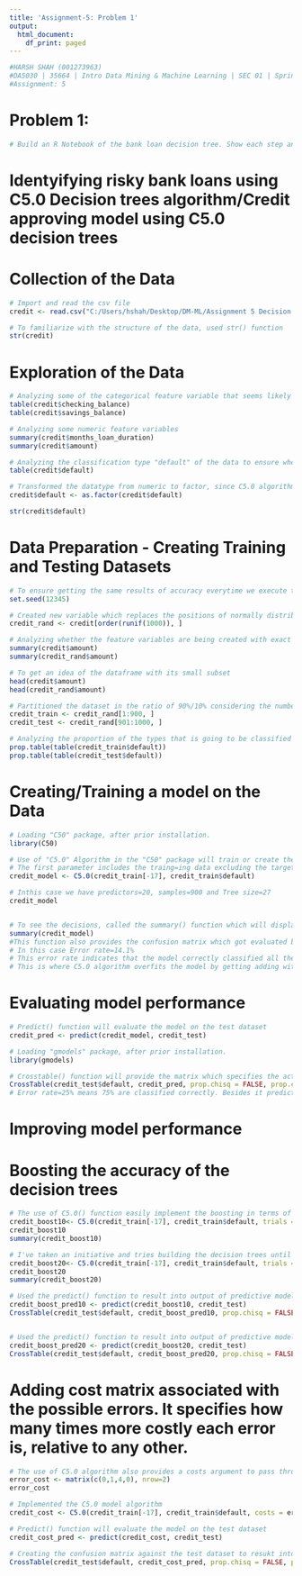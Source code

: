 ---
title: 'Assignment-5: Problem 1'
output:
  html_document:
    df_print: paged
---

```{r}

#HARSH SHAH (001273963)
#DA5030 | 35664 | Intro Data Mining & Machine Learning | SEC 01 | Spring 2018
#Assignment: 5 

```

# Problem 1: 
```{r}
# Build an R Notebook of the bank loan decision tree. Show each step and add appropriate documentation.

```

# Identyifying risky bank loans using C5.0 Decision trees algorithm/Credit approving model using C5.0 decision trees


# Collection of the Data
```{r}
# Import and read the csv file
credit <- read.csv("C:/Users/hshah/Desktop/DM-ML/Assignment 5 Decision Trees and Rules Classification/credit.csv")

# To familiarize with the structure of the data, used str() function
str(credit)

```

# Exploration of the Data
```{r}
# Analyzing some of the categorical feature variable that seems likely to impact on the prediction on default
table(credit$checking_balance)
table(credit$savings_balance)

# Analyzing some numeric feature variables 
summary(credit$months_loan_duration)
summary(credit$amount)

# Analyzing the classification type "default" of the data to ensure wheather the loan applicants repaid the loan or went into the default. Cells with "1" are "No"(i.e repaid the loan and went into sober), with "2" are "Yes" (i.e went into default as a defaulter(not repaid the loan))
table(credit$default)

# Transformed the datatype from numeric to factor, since C5.0 algorithm classfies based on the type and it should be in factor variable
credit$default <- as.factor(credit$default)

str(credit$default)

```

# Data Preparation - Creating Training and Testing Datasets
```{r}
# To ensure getting the same results of accuracy everytime we execute the implementation code, since it passes the same number of random numbers to work with that specified seed number (i.e 12345 in this case)
set.seed(12345)

# Created new variable which replaces the positions of normally distributed numbers (created using order() function and runif() for the amount of number to replace) with the credit dataset in order to work further with the splitting the dataset and predicting the outcome based on that training and testing dataset.
credit_rand <- credit[order(runif(1000)), ]

# Analyzing whether the feature variables are being created with exact statistics into the new dataframe.  
summary(credit$amount)
summary(credit_rand$amount)

# To get an idea of the dataframe with its small subset 
head(credit$amount)
head(credit_rand$amount)

# Partitioned the dataset in the ratio of 90%/10% considering the number of rows in an account (i.e 1000). This ratio seems to work well with this amount of data.
credit_train <- credit_rand[1:900, ]
credit_test <- credit_rand[901:1000, ]

# Analyzing the proportion of the types that is going to be classified in both the training and testing dataset in comparision to the original dataset (i.e credit: having 70%0/30% ratio of proportion) which eventually signifies the use of it in further implementation of predictive model. 
prop.table(table(credit_train$default))
prop.table(table(credit_test$default))

```

# Creating/Training a model on the Data
```{r}
# Loading "C50" package, after prior installation.
library(C50)

# Use of "C5.0" Algorithm in the "C50" package will train or create the decision tree model 
# The first parameter includes the traing=ing data excluding the target variable "default" since it is supposed to be passed in the second argument. On the basis of which C5.0 algorithm model the decision trees with respect to its feature variabels (i.e predictors) and rows (i.e samples) with its size to completely build the predictive model according to the dataset provided. 
credit_model <- C5.0(credit_train[-17], credit_train$default)

# Inthis case we have predictors=20, samples=900 and Tree size=27
credit_model


# To see the decisions, called the summary() function which will display whole decision tree with each of its braches and nodes at every predictors with considerations of impacts of sample. 
summary(credit_model)
#This function also provides the confusion matrix which got evaluated based on "Training the model" on the training dataset. 
# In this case Error rate=14.1%
# This error rate indicates that the model correctly classified all the samples except 127 of the 900 training instances and resulted into error rate.
# This is where C5.0 algorithm overfits the model by getting adding with unwanted decision trees. It doesn't recognize where the model should stop building more decision trees where it doesn't seems to increase the accuracy. Hence, its important to evaluate the decision trees further with the test dataset

```

# Evaluating model performance
```{r}
# Predict() function will evaluate the model on the test dataset
credit_pred <- predict(credit_model, credit_test)

# Loading "gmodels" package, after prior installation.
library(gmodels)

# Crosstable() function will provide the matrix which specifies the actual and predicted values on the "default" class which eventually gives an accuracy of the model which got evaluated on the test dataset. prop.c nd prop.r removes the column and row percentages from the table.
CrossTable(credit_test$default, credit_pred, prop.chisq = FALSE, prop.c = FALSE, prop.r = FALSE, dnn = c('actual default', 'predicted default'))
# Error rate=25% means 75% are classified correctly. Besides it predicts 11/32 to be non defaulter inspite of which they are actually and hence it is considered as a very costly mistake and can't be afforded.Therefore the model requires to be improved.

```

# Improving model performance


# Boosting the accuracy of the decision trees
```{r}
# The use of C5.0() function easily implement the boosting in terms of by passing the argument called "trials" which sets an upper limit to the algorithm and eventually algorithm will stop building the decision trees where it seems not improving the accuracy of the model. It doesn't recognize automatically that where does the model stops improving the accuracy of the output and therefore I've used "10" which has apparently become the de facto standard by the research and reduces the error rates by 25%
credit_boost10<- C5.0(credit_train[-17], credit_train$default, trials = 10)
credit_boost10                       
summary(credit_boost10) 

# I've taken an initiative and tries building the decision trees until 20 trials and it happened to give more accuracy than to by the 10 trials.
credit_boost20<- C5.0(credit_train[-17], credit_train$default, trials = 20)
credit_boost20                       
summary(credit_boost20)

# Used the predict() function to result into output of predictive model accuracy on the test dataset
credit_boost_pred10 <- predict(credit_boost10, credit_test)
CrossTable(credit_test$default, credit_boost_pred10, prop.chisq = FALSE, prop.c = FALSE, prop.r = FALSE, dnn = c('actual default', 'predict default'))


# Used the predict() function to result into output of predictive model accuracy on the test dataset
credit_boost_pred20 <- predict(credit_boost20, credit_test)
CrossTable(credit_test$default, credit_boost_pred20, prop.chisq = FALSE, prop.c = FALSE, prop.r = FALSE, dnn = c('actual default', 'predict default'))

```

# Adding cost matrix associated with the possible errors. It specifies how many times more costly each error is, relative to any other.
```{r}
# The use of C5.0 algorithm also provides a costs argument to pass through which implies to be specifying how many times more costly theerror is in relation to the other
error_cost <- matrix(c(0,1,4,0), nrow=2)
error_cost

# Implemented the C5.0 model algorithm
credit_cost <- C5.0(credit_train[-17], credit_train$default, costs = error_cost)

# Predict() function will evaluate the model on the test dataset
credit_cost_pred <- predict(credit_cost, credit_test)

# Creating the confusion matrix against the test dataset to resukt into the accuracy of the predictive model
CrossTable(credit_test$default, credit_cost_pred, prop.chisq = FALSE, prop.c = FALSE, prop.r = FALSE, dnn=c('actual default', 'predicted default'))

```


